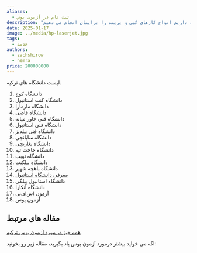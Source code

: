 ```yaml
---
aliases:
  - ثبت نام در آزمون یوس
description: "ما در کافی نت دی با استفاده از امکاناتی که داریم انواع کارهای کپی و پرینت را برایتان انجام می دهیم. "
date: 2025-01-17
image: ../media/hp-laserjet.jpg
tags:
  - خدمت
authors:
  - zachshirow
  - hemra
price: 200000000
---
```




لیست دانشگاه های ترکیه. 

1. دانشگاه کوچ
2. دانشگاه کنت استانبول
3. دانشگاه مارمارا
4. دانشگاه قاضی
5. دانشگاه فنی خاور میانه
6. دانشگاه فنی استانبول
7. دانشگاه فنی ییلدیز
8. دانشگاه سابانجی
9. دانشگاه بغازیچی
10. دانشگاه حاجت تپه
11. دانشگاه توبب
12. دانشگاه بیلکنت
13. دانشگاه باهچه شهیر
14. [معرفی دانشگاه استانبول](../blog/istanbul-university.md)
15. دانشگاه استانبول بیلگی
16. دانشگاه آنکارا
17. آزمون اس‌ای‌تی
18. آزمون یوس

## مقاله های مرتبط

[همه چیز در مورد آزمون یوس ترکیه](../blog/about-yos-exam.md)


اگه می خواید بیشتر درمورد آزمون یوس یاد بگیرید، مقاله زیر رو بخونید: 

<BlogCardLink  id="about-yos-exam" collection="blog" />





